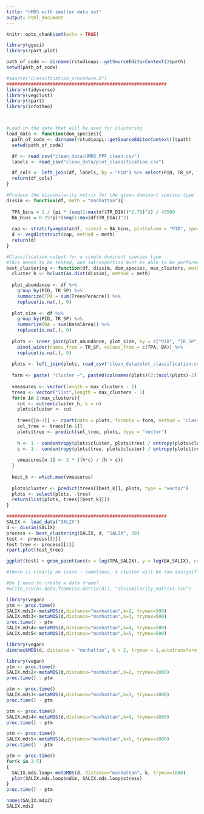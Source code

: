```yaml
---
title: "nMDS with smaller data set"
output: html_document
---
```


```r
knitr::opts_chunk$set(echo = TRUE)
```

```r
library(ggsci)
library(rpart.plot)

path_of_code <- dirname(rstudioapi::getSourceEditorContext()$path)
setwd(path_of_code)

#source("classification_procedure.R")
###########################################################
library(tidyverse)
library(vegclust)
library(rpart)
library(infotheo)



#Load in the data that will be used for clustering
load_data <- function(dom_species){
  path_of_code <- dirname(rstudioapi::getSourceEditorContext()$path)
  setwd(path_of_code)

  df <- read_csv("clean_data/UMRS_FPF_clean.csv")
  labels <- read_csv("clean_data/plot_classification.csv")

  df_cols <- left_join(df, labels, by = "PID") %>% select(PID, TR_SP, TR_DIA, BasalArea, TreesPerAcre, Type, Label) %>% filter(Type == dom_species)
  return(df_cols)
}

#Produce the dissimilarity matrix for the given dominant species type
dissim <- function(df, meth = "manhattan"){
  
  TPA_bins = 1 / (pi * (seq(1:max(df$TR_DIA))*2.75)^2) / 43560
  BA_bins = 0.25*pi*(seq(1:max(df$TR_DIA))^2)
  
  cap <- stratifyvegdata(df, sizes1 = BA_bins, plotColumn = "PID", speciesColumn = "TR_SP", abundanceColumn = "TreesPerAcre", size1Column = "BasalArea", cumulative = TRUE )
  d <- vegdiststruct(cap, method = meth)
  return(d)
}

#Classification output for a single dominant species type
#This needs to be tested, and introspection must be able to be performed
best_clustering <- function(df, dissim, dom_species, max_clusters, meth = "ward.D2"){
  cluster_h <- hclust(as.dist(dissim), method = meth)
  
  plot_abundance <- df %>%
    group_by(PID, TR_SP) %>%
    summarize(TPA = sum(TreesPerAcre)) %>%
    replace(is.na(.), 0) 
  
  plot_size <- df %>%
    group_by(PID, TR_SP) %>%
    summarize(BA = sum(BasalArea)) %>%
    replace(is.na(.), 0)
  
  plots <- inner_join(plot_abundance, plot_size, by = c("PID", "TR_SP")) %>% 
    pivot_wider(names_from = TR_SP, values_from = c(TPA, BA)) %>% 
    replace(is.na(.), 0)
  
  plots <- left_join(plots, read_csv("clean_data/plot_classification.csv"))
  
  form <- paste( "cluster ~", paste0(colnames(plots)[2:(ncol(plots)-2)], collapse = " + "))
  
  vmeasures <- vector(length = max_clusters - 1)
  trees <- vector("list",length = max_clusters - 1)
  for(n in 2:max_clusters){
    cut <- cutree(cluster_h, k = n)
    plots$cluster <- cut
    
    trees[[n-1]] <- rpart(data = plots, formula = form, method = "class", control = rpart.control(maxdepth = ceiling(log(2*n,2)), cp = 0, minbucket = 1))
    sel_tree <- trees[[n-1]]
    plots$tree <- predict(sel_tree, plots, type = "vector")
    
    h <- 1 - condentropy(plots$cluster, plots$tree) / entropy(plots$cluster)
    c <- 1 - condentropy(plots$tree, plots$cluster) / entropy(plots$tree)
    
    vmeasures[n-1] <- 2 * ((h*c) / (h + c))
  }
  
  best_k <- which.max(vmeasures)
  
  plots$cluster <- predict(trees[[best_k]], plots, type = "vector")
  plots <- select(plots, -tree)
  return(list(plots, trees[[best_k]]))
}

###########################################################
SALIX <- load_data("SALIX")
d <- dissim(SALIX)
process <- best_clustering(SALIX, d, "SALIX", 20)
test <- process[[1]]
test_tree <- process[[2]]
rpart.plot(test_tree)

ggplot(test) + geom_point(aes(x = log(TPA_SALIX), y = log(BA_SALIX), color = as.factor(cluster))) + scale_color_jco() + theme_light()

#there is clearly an issue - sometimes, a cluster will be too insignificant to be picked out by the decision tree. In this case, what should we do?

```
```r
#Do I need to create a data frame? 
#write_csv(as.data.frame(as.matrix(d)), "dissimilarity_matrix1.csv")
```
```r
library(vegan)
ptm <- proc.time()
SALIX.mds2<-metaMDS(d,distance="manhattan",k=2, trymax=500) 
SALIX.mds3<-metaMDS(d,distance="manhattan",k=3, trymax=500)
proc.time() - ptm
SALIX.mds4<-metaMDS(d,distance="manhattan",k=4, trymax=500)
SALIX.mds5<-metaMDS(d,distance="manhattan",k=5, trymax=500)
```
```r
library(vegan)
dimcheckMDS(d, distance = "manhattan", k = 2, trymax = 1,autotransform = TRUE)
```




```r
library(vegan)
ptm <- proc.time()
SALIX.mds2<-metaMDS(d,distance="manhattan",k=2, trymax=1000) 
proc.time() - ptm 

ptm <- proc.time()
SALIX.mds3<-metaMDS(d,distance="manhattan",k=3, trymax=1000)
proc.time() - ptm

ptm <- proc.time()
SALIX.mds4<-metaMDS(d,distance="manhattan",k=4, trymax=1000)
proc.time() - ptm

ptm <- proc.time()
SALIX.mds5<-metaMDS(d,distance="manhattan",k=5, trymax=1000)
proc.time() - ptm
```



```r




ptm <- proc.time()
for(k in 2:5)
{
  SALIX.mds.loop<-metaMDS(d, distance="manhattan", k, trymax=1000)
  plot(SALIX.mds.loop$ndim, SALIX.mds.loop$stress)
}
proc.time() - ptm
```

```r
names(SALIX.mds2)
SALIX.mds2
```

